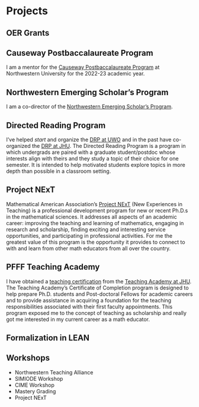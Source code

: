 # Projects
<!-- TODO: add more details about various projects. -->

## OER Grants

## Causeway Postbaccalaureate Program
I am a mentor for the [Causeway Postbaccalaureate Program](https://sites.northwestern.edu/causeway/)
at Northwestern University for the 2022-23 academic year.

## Northwestern Emerging Scholar's Program 
I am a co-director of the [Northwestern Emerging Scholar's
Program](https://www.math.northwestern.edu/undergraduate/prizes-competitions-organizations/northwestern-emerging-scholars.html).

## Directed Reading Program 
I’ve helped *start* and organize the [DRP at
UWO](https://www.math.uwo.ca/undergraduate/current_students/directed_reading_program.html) and in
the past have co-organized the [DRP at JHU](https://math.jhu.edu/drp.html). The Directed Reading
Program is a program in which undergrads are paired with a graduate student/postdoc whose interests
align with theirs and they study a topic of their choice for one semester. It is intended to help
motivated students explore topics in more depth than possible in a classroom setting. 

## Project NExT
Mathematical American Association’s [Project
NExT](https://www.maa.org/programs-and-communities/professional-development/project-next) (New
Experiences in Teaching) is a professional development program for new or recent Ph.D.s in the
mathematical sciences. It addresses all aspects of an academic career: improving the teaching and
learning of mathematics, engaging in research and scholarship, finding exciting and interesting
service opportunities, and participating in professional activities. For me the greatest value of
this program is the opportunity it provides to connect to with and learn from other math educators
from all over the country. 

## PFFF Teaching Academy
I have obtained a [teaching certification](https://ctei.jhu.edu/teaching-academy/coc) from the
[Teaching Academy at JHU](https://ctei.jhu.edu/teaching-academy). The Teaching Academy's Certificate
of Completion program is designed to help prepare Ph.D. students and Post-doctoral Fellows for
academic careers and to provide assistance in acquiring a foundation for the teaching
responsibilities associated with their first faculty appointments. This program exposed me to the
concept of teaching as scholarship and really got me interested in my current career as a math
educator.
<!-- FIXME: Fix the last line. -->

## Formalization in LEAN

## Workshops
- Northwestern Teaching Alliance
- SIMIODE Workshop
- CIME Workshop
- Mastery Grading 
- Project NExT
